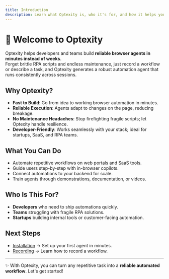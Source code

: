 ```yaml
---
title: Introduction
description: Learn what Optexity is, who it's for, and how it helps you build reliable browser agents in minutes.
---
```


# 👋 Welcome to Optexity

Optexity helps developers and teams build **reliable browser agents in minutes instead of weeks**.  
Forget brittle RPA scripts and endless maintenance, just record a workflow or describe a task, and Optexity generates a robust automation agent that runs consistently across sessions.

## Why Optexity?

- **Fast to Build**: Go from idea to working browser automation in minutes.  
- **Reliable Execution**: Agents adapt to changes on the page, reducing breakage.  
- **No Maintenance Headaches**: Stop firefighting fragile scripts; let Optexity handle resilience.  
- **Developer-Friendly**: Works seamlessly with your stack; ideal for startups, SaaS, and RPA teams.  

## What You Can Do

- Automate repetitive workflows on web portals and SaaS tools.  
- Guide users step-by-step with in-browser copilots.  
- Connect automations to your backend for scale.  
- Train agents through demonstrations, documentation, or videos.  

## Who Is This For?

- **Developers** who need to ship automations quickly.  
- **Teams** struggling with fragile RPA solutions.  
- **Startups** building internal tools or customer-facing automation.  

## Next Steps

- [Installation](/docs/getting_started/installation) → Set up your first agent in minutes.  
- [Recording](/docs/recording/recording) → Learn how to record a workflow.  

---

✨ With Optexity, you can turn any repetitive task into a **reliable automated workflow**. Let's get started!